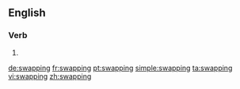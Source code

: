 ==English==

===Verb===
{{head|en}}

# {{present participle of|swap}}

[[de:swapping]]
[[fr:swapping]]
[[pt:swapping]]
[[simple:swapping]]
[[ta:swapping]]
[[vi:swapping]]
[[zh:swapping]]
